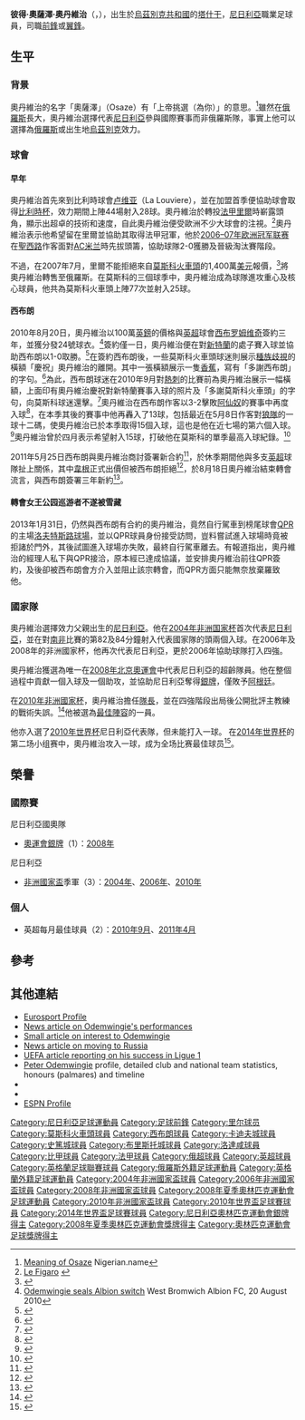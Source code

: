 {{Link style|time=2020-06-15T11:23:40+00:00}}
{{noteTA|G1=足球|G2=英超|G3=uefa|G4=FAcup
|T=zh-hans:彼得·奥代姆温吉; zh-hk:彼得·奧丹維治;
|1=zh-hans:奥代姆温吉; zh-hk:奧丹維治;
|2=zh-hans:奥萨泽; zh-hk:奧薩澤;
}}
{{Football player infobox
| playername     = 彼得·奧丹維治<br />''Peter Odemwingie''
| image          = 1 peter odemwingie stoke 2015.jpg
| image_size     = 200
| fullname       = Peter Osaze Odemwingie<ref name="List of Players under Written Contract Registered Between 01/08/2010 and 31/08/2010">{{cite web| title = List of Players under Written Contract Registered Between 01/08/2010 and 31/08/2010| url = http://www.thefa.com/TheFA/RulesandRegulations/~/media/Files/PDF/TheFA/PlayerRegistrations/August%202010.ashx/August%202010.pdf| publisher = The Football Association| date = August 2010| format = PDF| accessdate = 14 October 2010| archive-date = 2011-06-01| archive-url = https://web.archive.org/web/20110601041414/http://www.thefa.com/TheFA/RulesandRegulations/~/media/Files/PDF/TheFA/PlayerRegistrations/August%202010.ashx/August%202010.pdf| dead-url = no}}</ref>
| birth_date     = {{Birth date and age|1981|7|15|df=y}}
| birth_place    =  蘇聯[[乌兹别克苏维埃社会主义共和国|乌兹别克]][[塔什干|塔什干]]
| height         = {{convert|1.82|m|0|abbr=on|disp=flip}}<ref>{{cite web |url= http://www.premierleague.com/en-gb/players/profile.html/peter-odemwingie |title= Premier League Player Profile Peter Odemwingie |author= <!--Staff writer(s); no by-line.--> |date= 2015 |website= Premier League |publisher= Barclays Premier League |accessdate= 15 January 2015 |archive-date= 2016-01-17 |archive-url= https://web.archive.org/web/20160117142512/http://www.premierleague.com/en-gb/players/profile.html/peter-odemwingie }}</ref>
| position       = [[前鋒_(足球)|前鋒]]
| currentclub    = 
| clubnumber     = 
| youthyears1    = 1994      | youthclubs1 = [[:en:FC_KAMAZ_Naberezhnye_Chelny|卡马斯]]
| youthyears2    = 1995–1998 | youthclubs2 = [[莫斯科中央陆军足球俱乐部|莫斯科中央陆军]]
| youthyears3    = 1999      | youthclubs3 = AS Racines Lagos
| years1 = 2000–2002 | clubs1 = [[班德尔保险足球俱乐部|班德爾保險]]          | caps1 = 53  | goals1 = 19
| years2 = 2002–2004 | clubs2 = [[:en:R.A.A._Louviéroise|卢维亚]]                  | caps2 = 44  | goals2 = 9
| years3 = 2004–2007 | clubs3 = [[里爾奧林匹克體育會|里爾]]                                 | caps3 = 75  | goals3 = 23
| years4 = 2007–2010 | clubs4 = [[莫斯科火車頭足球俱樂部|莫斯科火車頭]]            | caps4 = 75  | goals4 = 21
| years5 = 2010–2013 | clubs5 = [[西布罗姆维奇足球俱乐部|西布罗姆维奇]]  | caps5 = 87  | goals5 = 30
| years6 = 2013–2014 | clubs6 = [[卡迪夫城足球俱乐部|卡迪夫城]]                  | caps6 = 15  | goals6 = 1
| years7 = 2014–2016 | clubs7 = [[斯托克城足球俱乐部|斯托克城]]                      | caps7 = 27  | goals7 = 5
| years8 = 2016      | clubs8 = → [[布里斯托尔城足球俱乐部|布里斯托尔城]]        | caps8 = 7   | goals8 = 2
| years9 = 2016–2017| clubs9 = [[罗瑟勒姆足球俱乐部|罗瑟勒姆]]| caps9 = 7| goals9  = 0
| years10 = 2017–2018| clubs10 = [[:en:Madura_United_F.C.|马都拉联]]| caps10 = 24| goals10 = 15
| nationalyears1 = 2002–2014
| nationalteam1  = [[尼日利亞國家足球隊|尼日利亞]]
| nationalcaps1  = 63
| nationalgoals1 = 10
| nationalyears2 = 2008 | nationalteam2 = [[:en:Nigeria_national_under-23_football_team|尼日利亚国奥队]]| nationalcaps2 = 6  | nationalgoals2 = 1
| medaltemplates = {{MedalCountry|{{NGR}}}}
{{MedalSport | [[夏季奥林匹克运动会足球比赛|足男子球]]}}
{{MedalSilver | [[2008年夏季奧林匹克運動會|2008年北京]] | [[2008年夏季奧林匹克運動會男子足球比賽|隊際]]}}
| pcupdate = 2014年6月22日
| ntupdate = 2014年6月22日 (日) 00:53 (UTC)
}}
'''彼得·奧薩澤·奧丹維治'''（{{lang-en|'''Peter Osaze Odemwingie'''}}，{{bd|1981年|7月15日|catIdx=Odemwingie, Peter}}），出生於[[烏茲別克共和國|烏茲別克共和國]]的[[塔什干|塔什干]]，[[尼日利亞|尼日利亞]]職業足球員，司職[[前鋒_(足球)|前鋒]]或[[中場#翼鋒|翼鋒]]。

== 生平 ==
=== 背景 ===
奧丹維治的名字「奧薩澤」（Osaze）有「上帝挑選（為你）」的意思。<ref>[http://www.nigerian.name/w/index.php?title=Osaze Meaning of Osaze] {{Wayback|url=http://www.nigerian.name/w/index.php?title=Osaze |date=20200821121344 }} Nigerian.name</ref>雖然在[[俄羅斯|俄羅斯]]長大，奧丹維治選擇代表[[尼日利亞國家足球隊|尼日利亞]]參與國際賽事而非俄羅斯隊，事實上他可以選擇為[[俄羅斯國家足球隊|俄羅斯]]或出生地[[烏茲別克國家足球隊|烏茲別克]]效力。

=== 球會 ===
====早年====
奧丹維治首先來到比利時球會[[:en:R.A.A._Louviéroise|卢维亚]]（La Louviere），並在加盟首季便協助球會取得[[比利時杯|比利時杯]]，效力期間上陣44場射入28球。奧丹維治於轉投[[法國甲組足球聯賽|法甲]][[里爾奧林匹克體育會|里爾]]時嶄露頭角，顯示出超卓的技術和速度，自此奧丹維治便受歐洲不少大球會的注視。<ref>[http://sports.lefigaro.fr/article_football_retour_aux_sources___17559.html Le Figaro] {{webarchive|url=https://web.archive.org/web/20070929142324/http://sports.lefigaro.fr/article_football_retour_aux_sources___17559.html |date=2007-09-29 }}</ref>奧丹維治表示他希望留在里爾並協助其取得法甲冠軍，他於[[2006–07年欧洲冠军联赛|2006–07年欧洲冠军联赛]]在[[聖西路球場|聖西路]]作客面對[[AC米兰|AC米兰]]時先拔頭籌，協助球隊2-0獲勝及晉級淘汰賽階段。

不過，在2007年7月，里爾不能拒絕來自[[莫斯科火車頭足球俱樂部|莫斯科火車頭]]的1,400萬[[美元|美元]]報價，<ref>{{cite news | url=http://news.bbc.co.uk/sport2/hi/football/africa/6906654.stm | work=BBC Sport | title=Lokomotiv Moscow sign Odemwingie | date=19 July 2007 | accessdate=2011-04-24 | archive-date=2020-08-21 | archive-url=https://web.archive.org/web/20200821102813/http://news.bbc.co.uk/sport2/hi/football/africa/6906654.stm }}</ref>將奧丹維治轉售至俄羅斯。在莫斯科的三個球季中，奧丹維治成為球隊進攻重心及核心球員，他共為莫斯科火車頭上陣77次並射入25球。

====西布朗====
2010年8月20日，奧丹維治以100萬[[英鎊|英鎊]]的價格與[[英格蘭超級足球聯賽|英超]]球會[[西布罗姆维奇足球俱乐部|西布罗姆维奇]]簽約三年，並獲分發24號球衣。<ref>[http://www.wba.co.uk/page/News/0,,10366~2128881,00.html Odemwingie seals Albion switch] {{webarchive|url=https://web.archive.org/web/20100822151730/http://www.wba.co.uk/page/News/0%2C%2C10366~2128881%2C00.html |date=2010-08-22 }} West Bromwich Albion FC, 20 August 2010</ref>簽約僅一日，奧丹維治便在對[[新特蘭足球會|新特蘭]]的處子賽入球並協助西布朗以1-0取勝。<ref>{{cite news|url=http://news.bbc.co.uk/sport1/hi/football/eng_prem/8927626.stm|title=West Brom 1–0 Sunderland|last=Ashenden|first=Mark|date=21 August 2010|work=BBC Sport|accessdate=21 August 2010}}</ref>在簽約西布朗後，一些莫斯科火車頭球迷則展示[[种族主义|種族歧視]]的橫額「慶祝」奧丹維治的離開。其中一張橫額展示一隻[[香蕉|香蕉]]，寫有「多謝西布朗」的字句。<ref name="Osaze Odemwingie hits back at 'racist' Russian fans">{{cite news
| title = Osaze Odemwingie hits back at 'racist' Russian fans
| url = http://news.bbc.co.uk/sport2/hi/football/africa/8951098.stm
| publisher = BBC Sport
| date = 27 August 2010
| accessdate = 10 September 2010
| archive-date = 2010-08-29
| archive-url = https://web.archive.org/web/20100829222017/http://news.bbc.co.uk/sport2/hi/football/africa/8951098.stm
}}</ref>為此，西布朗球迷在2010年9月對[[熱刺足球會|熱刺]]的比賽前為奧丹維治展示一幅橫額，上面印有奧丹維治慶祝對新特蘭賽事入球的照片及「多謝莫斯科火車頭」的字句，向莫斯科球迷還擊。<ref name="West Brom to counter Russian racism toward striker">{{cite news
| title = West Brom to counter Russian racism toward striker
| url = http://news.bbc.co.uk/sport1/hi/football/africa/8989926.stm
| publisher = BBC Sport
| date = 10 September 2010
| accessdate = 10 September 2010}}</ref>奧丹維治在西布朗作客以3-2擊敗[[阿仙奴足球會|阿仙奴]]的賽事中再度入球<ref>{{cite news|url=http://www.guardian.co.uk/football/2010/sep/25/arsenal-west-bromwich-albion-premier-league|title=Jerome Thomas's goal decisive as West Brom hold on to shock Arsenal|date=25 September 2010|work=The Guardian|accessdate=26 September 2010|first=Simon|last=Burnton|archive-date=2010-09-27|archive-url=https://web.archive.org/web/20100927204754/http://www.guardian.co.uk/football/2010/sep/25/arsenal-west-bromwich-albion-premier-league}}</ref>，在本季其後的賽事中他再轟入了13球，包括最近在5月8日作客對[[狼隊|狼隊]]的一球十二碼，使奧丹維治已於本季取得15個入球，這也是他在近七場的第六個入球。<ref>{{Cite web |url=http://soccernet.espn.go.com/player/_/id/69453/peter-odemwingie?cc=5901 |title=存档副本 |access-date=2011-04-24 |archive-date=2012-11-02 |archive-url=https://web.archive.org/web/20121102065340/http://soccernet.espn.go.com/player/_/id/69453/peter-odemwingie?cc=5901 }}</ref>奧丹維治曾於四月表示希望射入15球，打破他在莫斯科的單季最高入球紀錄。<ref>{{Cite web |url=http://www.goal.com/en/news/1656/nigeria/2011/04/11/2436658/peter-odemwingie-targets-15-goals-for-west-brom-this-season |title=存档副本 |access-date=2011-04-24 |archive-date=2020-09-22 |archive-url=https://web.archive.org/web/20200922084217/https://www.goal.com/en/news/1656/nigeria/2011/04/11/2436658/peter-odemwingie-targets-15-goals-for-west-brom-this-season }}</ref>

2011年5月25日西布朗與奧丹維治商討簽署新合約<ref>{{cite news |language=en |url=http://news.bbc.co.uk/sport2/hi/football/13541291.stm |title=West Brom to open talks with Odemwingie over a new deal |publisher=''[[BBC_Sport|BBC Sport]]'' |date=2011-05-25 |accessdate=2011-08-19 |archive-date=2011-08-12 |archive-url=https://web.archive.org/web/20110812005228/http://news.bbc.co.uk/sport2/hi/football/13541291.stm }}</ref>，於休季期間他與多支[[英超|英超]]球隊扯上關係，其中[[威根竞技足球俱乐部|韋根]]正式出價但被西布朗拒絕<ref>{{cite news |language=en |url=http://news.bbc.co.uk/sport2/hi/football/14511385.stm |title=Wigan bid for Peter Odemwingie rejected by West Brom |publisher=''[[BBC_Sport|BBC Sport]]'' |date=2011-08-12 |accessdate=2011-08-19 |archive-date=2011-08-13 |archive-url=https://web.archive.org/web/20110813020551/http://news.bbc.co.uk/sport2/hi/football/14511385.stm }}</ref>，於8月18日奧丹維治結束轉會流言，與西布朗簽署三年新約<ref>{{cite news |language=en |url=http://news.bbc.co.uk/sport2/hi/football/14560968.stm |title=Peter Odemwingie signs new three-year West Brom deal |publisher=''[[BBC_Sport|BBC Sport]]'' |date=2011-08-18 |accessdate=2011-08-19 |archive-date=2011-08-29 |archive-url=https://web.archive.org/web/20110829134924/http://news.bbc.co.uk/sport2/hi/football/14560968.stm }}</ref>。

====轉會女王公园巡游者不遂被雪藏====
2013年1月31日，仍然與西布朗有合約的奧丹維治，竟然自行駕車到榜尾球會[[QPR|QPR]]的主場[[洛夫特斯路球場|洛夫特斯路球場]]，並以QPR球員身份接受訪問，豈料嘗試進入球場時竟被拒諸於門外，其後試圖進入球場亦失敗，最終自行駕車離去。有報道指出，奧丹維治的經理人私下與QPR接洽，原本經已達成協議，並安排奧丹維治前往QPR簽約，及後卻被西布朗會方介入並阻止該宗轉會，而QPR方面只能無奈放棄羅致他。

=== 國家隊 ===
奧丹維治選擇效力父親出生的[[尼日利亞|尼日利亞]]。他在[[2004年非洲国家杯足球赛|2004年非洲国家杯]]首次代表[[尼日利亞國家足球隊|尼日利亞]]，並在對[[南非國家足球隊|南非]]比賽的第82及84分鐘射入代表國家隊的頭兩個入球。在2006年及2008年的非洲國家杯，他再次代表尼日利亞，更於2006年協助球隊打入四強。

奧丹維治獲選為唯一在[[2008年北京奧運會|2008年北京奧運會]]中代表尼日利亞的超齡隊員。他在整個過程中貢獻一個入球及一個助攻，並協助尼日利亞奪得[[銀牌|銀牌]]，僅敗予[[阿根廷國家足球隊|阿根廷]]。

在[[2010年非洲國家杯|2010年非洲國家杯]]，奧丹維治擔任[[隊長_(足球)|隊長]]，並在四強階段出局後公開批評主教練的戰術失誤。<ref>{{cite news| url=http://news.bbc.co.uk/sport1/hi/football/africa/8485666.stm | work=BBC Sport | title=Africa Cup of Nations as it happened | date=28 January 2010}}</ref>他被選為[[2010年非洲國家杯#最佳陣容|最佳陣容]]的一員。

他亦入選了[[2010年世界盃足球賽|2010年世界杯]]尼日利亞代表隊，但未能打入一球。
在[[2014年世界盃足球賽|2014年世界杯]]的第二场小组赛中，奧丹維治攻入一球，成为全场比赛最佳球员<ref>{{cite web|title=World Cup Matches NIGERIA1-0BOSNIA AND HERZEGOVINA|url=http://www.fifa.com/worldcup/matches/round=255931/match=300186511/index.html#nosticky|publisher=FIFA|accessdate=2014-06-22|archive-date=2016-08-13|archive-url=https://web.archive.org/web/20160813083456/http://www.fifa.com/worldcup/matches/round=255931/match=300186511/index.html#nosticky}}</ref>。

==榮譽==
===國際賽===
;尼日利亞國奧隊
*[[夏季奥林匹克运动会|奧運會]][[銀牌|銀牌]]（1）：[[2008年夏季奧林匹克運動會男子足球比賽|2008年]]

;尼日利亞
*[[非洲國家盃|非洲國家盃]]季軍（3）：[[2004年非洲国家杯足球赛|2004年]]、[[2006年非洲國家盃|2006年]]、[[2010年非洲國家盃|2010年]]

===個人===
* 英超每月最佳球員（2）：[[2010年至2011年英格蘭超級聯賽#獎項|2010年9月]]、[[2010年至2011年英格蘭超級聯賽#獎項|2011年4月]]

== 參考 ==
{{Reflist|2}}

== 其他連結 ==
* [https://web.archive.org/web/20070314114516/http://www.eurosport.com/football/personnews_prs27806.shtml Eurosport Profile]
* [http://www.channel4.com/sport/french_football/focus/odemwingie.html News article on Odemwingie's performances] {{Wayback|url=http://www.channel4.com/sport/french_football/focus/odemwingie.html |date=20140709010200 }}
* [https://web.archive.org/web/20070929142324/http://sports.lefigaro.fr/article_football_retour_aux_sources___17559.html Small article on interest to Odemwingie]
* [https://web.archive.org/web/20080411000211/http://cedric.blogs.myfreesport.fr/archive/2007/07/18/le-mercato-du-losc-plus-de-10-m%E2%82%AC-pour-odemwingie.html News article on moving to Russia]
* [http://www.uefa.com/footballeurope/news/Kind=2/newsId=444561.html UEFA article reporting on his success in Ligue 1] {{Wayback|url=http://www.uefa.com/footballeurope/news/Kind=2/newsId=444561.html |date=20090111011121 }}
* [http://www.footballdatabase.com/index.php?page=player&Id=7078&pn=Peter_Osaze_Odemwingie Peter Odemwingie] {{Wayback|url=http://www.footballdatabase.com/index.php?page=player&Id=7078&pn=Peter_Osaze_Odemwingie |date=20210510222539 }} profile, detailed club and national team statistics, honours (palmares) and timeline
* {{Lfpfr|first=Peter|last=Odemwingie}}
* {{soccerbase|31579|彼得·奧丹維治}}
* [http://soccernet.espn.go.com/players/stats?id=69453&cc=5739 ESPN Profile] {{Wayback|url=http://soccernet.espn.go.com/players/stats?id=69453&cc=5739 |date=20100924201738 }}

{{2008年奧運會男子足球尼日利亞參賽名單}}
{{2010年世界盃足球賽尼日利亞參賽名單}}
{{2014年世界盃足球賽尼日利亞參賽名單}}

{{DEFAULTSORT:Odemwingie, Peter}}
[[Category:尼日利亞足球運動員|Category:尼日利亞足球運動員]]
[[Category:足球前鋒|Category:足球前鋒]]
[[Category:里尔球员|Category:里尔球员]]
[[Category:莫斯科火車頭球員|Category:莫斯科火車頭球員]]
[[Category:西布朗球員|Category:西布朗球員]]
[[Category:卡迪夫城球員|Category:卡迪夫城球員]]
[[Category:史篤城球員|Category:史篤城球員]]
[[Category:布里斯托城球員|Category:布里斯托城球員]]
[[Category:洛達咸球員|Category:洛達咸球員]]
[[Category:比甲球員|Category:比甲球員]]
[[Category:法甲球員|Category:法甲球員]]
[[Category:俄超球員|Category:俄超球員]]
[[Category:英超球員|Category:英超球員]]
[[Category:英格蘭足球聯賽球員|Category:英格蘭足球聯賽球員]]
[[Category:俄羅斯外籍足球運動員|Category:俄羅斯外籍足球運動員]]
[[Category:英格蘭外籍足球運動員|Category:英格蘭外籍足球運動員]]
[[Category:2004年非洲國家盃球員|Category:2004年非洲國家盃球員]]
[[Category:2006年非洲國家盃球員|Category:2006年非洲國家盃球員]]
[[Category:2008年非洲國家盃球員|Category:2008年非洲國家盃球員]]
[[Category:2008年夏季奧林匹克運動會足球運動員|Category:2008年夏季奧林匹克運動會足球運動員]]
[[Category:2010年非洲國家盃球員|Category:2010年非洲國家盃球員]]
[[Category:2010年世界盃足球賽球員|Category:2010年世界盃足球賽球員]]
[[Category:2014年世界盃足球賽球員|Category:2014年世界盃足球賽球員]]
[[Category:尼日利亞奧林匹克運動會銀牌得主|Category:尼日利亞奧林匹克運動會銀牌得主]]
[[Category:2008年夏季奧林匹克運動會獎牌得主|Category:2008年夏季奧林匹克運動會獎牌得主]]
[[Category:奧林匹克運動會足球獎牌得主|Category:奧林匹克運動會足球獎牌得主]]